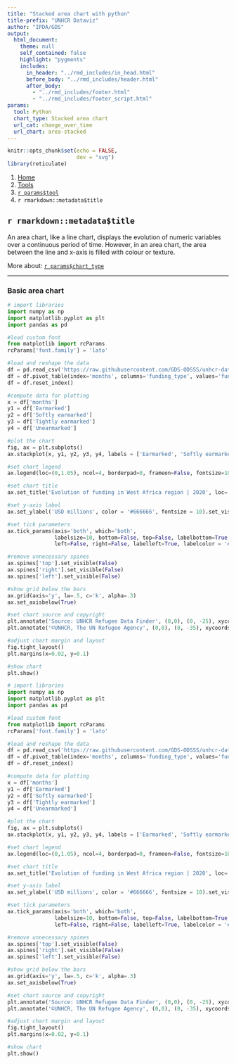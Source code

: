 ```yaml
---
title: "Stacked area chart with python"
title-prefix: "UNHCR Dataviz"
author: "IPDA/GDS"
output:
  html_document:
    theme: null
    self_contained: false
    highlight: "pygments"
    includes:
      in_header: "../rmd_includes/in_head.html"
      before_body: "../rmd_includes/header.html"
      after_body:
        - "../rmd_includes/footer.html"
        - "../rmd_includes/footer_script.html"
params:
  tool: Python
  chart_type: Stacked area chart
  url_cat: change_over_time
  url_chart: area-stacked
---
```


```r
knitr::opts_chunk$set(echo = FALSE,
                      dev = "svg")
library(reticulate)
```

<main id="tools" class="container py-5">

<!-- Breadcrumb is filled automatically with the text from Title and Tool parameter in YAML --> 
<nav aria-label="breadcrumb">
    <ol class="breadcrumb">
        <li class="breadcrumb-item"><a href="../../">Home</a></li>
        <li class="breadcrumb-item"><a href="../">Tools</a></li>
        <li class="breadcrumb-item"><a href="../`r tolower(params$tool)`/">`r params$tool`</a></li>
        <li class="breadcrumb-item active" aria-current="page">`r rmarkdown::metadata$title`</li>
    </ol>
</nav>

<!-- Intro header --> 
<div class="my-5 text-center">

## `r rmarkdown::metadata$title`

<div class="row justify-content-center">
<div class="col-lg-8">

<!-- Only text to change below, the rest comes from the YAML --> 
An area chart, like a line chart, displays the evolution of numeric variables over a continuous period of time. However, in an area chart, the area between the line and x-axis is filled with colour or texture.

More about: <a href="../../chart_gallery/`r params$url_cat`.html#`r params$url_chart`">`r params$chart_type`</a>

</div>
</div>
</div>


----

<!-- Beginning of section, should be preceded by hr (----) --> 
<section class="my-5">

### Basic area chart

<div class="row">

<!-- First column for large screen --> 
<div class="col-lg-6">

```python
# import libraries
import numpy as np
import matplotlib.pyplot as plt
import pandas as pd

#load custom font
from matplotlib import rcParams
rcParams['font.family'] = 'lato'

#load and reshape the data
df = pd.read_csv('https://raw.githubusercontent.com/GDS-ODSSS/unhcr-dataviz-platform/master/data/change_over_time/area_stacked.csv')
df = df.pivot_table(index='months', columns='funding_type', values='funding_million', sort=False)
df = df.reset_index()

#compute data for plotting
x = df['months']
y1 = df['Earmarked']
y2 = df['Softly earmarked']
y3 = df['Tightly earmarked']
y4 = df['Unearmarked']

#plot the chart
fig, ax = plt.subplots()
ax.stackplot(x, y1, y2, y3, y4, labels = ['Earmarked', 'Softly earmarked', 'Tightly earmarked', 'Unearmarked'], colors = ['#00B398', '#8EBEFF', '#0072BC','#18375F'])

#set chart legend
ax.legend(loc=(0,1.05), ncol=4, borderpad=0, frameon=False, fontsize=10, labelcolor='#333333', columnspacing=1.5, handletextpad=0.4)

#set chart title
ax.set_title('Evolution of funding in West Africa region | 2020', loc='left', fontweight='bold', pad=50, fontsize=14, color='#000000')

#set y-axis label
ax.set_ylabel('USD millions', color = '#666666', fontsize = 10).set_visible(True)

#set tick parameters 
ax.tick_params(axis='both', which='both', 
               labelsize=10, bottom=False, top=False, labelbottom=True, 
               left=False, right=False, labelleft=True, labelcolor = '#333333')

#remove unnecessary spines 
ax.spines['top'].set_visible(False)
ax.spines['right'].set_visible(False)
ax.spines['left'].set_visible(False)

#show grid below the bars
ax.grid(axis='y', lw=.5, c='k', alpha=.3)
ax.set_axisbelow(True)

#set chart source and copyright
plt.annotate('Source: UNHCR Refugee Data Finder', (0,0), (0, -25), xycoords='axes fraction', textcoords='offset points', va='top', color = '#666666', fontsize=9)
plt.annotate('©UNHCR, The UN Refugee Agency', (0,0), (0, -35), xycoords='axes fraction', textcoords='offset points', va='top', color = '#666666', fontsize=9)

#adjust chart margin and layout
fig.tight_layout()
plt.margins(x=0.02, y=0.1)

#show chart
plt.show()
```

</div>
<!-- End First column --->

<!-- Second column for large screen --> 
<div class="col-lg-6">



```python
# import libraries
import numpy as np
import matplotlib.pyplot as plt
import pandas as pd

#load custom font
from matplotlib import rcParams
rcParams['font.family'] = 'lato'

#load and reshape the data
df = pd.read_csv('https://raw.githubusercontent.com/GDS-ODSSS/unhcr-dataviz-platform/master/data/change_over_time/area_stacked.csv')
df = df.pivot_table(index='months', columns='funding_type', values='funding_million', sort=False)
df = df.reset_index()

#compute data for plotting
x = df['months']
y1 = df['Earmarked']
y2 = df['Softly earmarked']
y3 = df['Tightly earmarked']
y4 = df['Unearmarked']

#plot the chart
fig, ax = plt.subplots()
ax.stackplot(x, y1, y2, y3, y4, labels = ['Earmarked', 'Softly earmarked', 'Tightly earmarked', 'Unearmarked'], colors = ['#00B398', '#8EBEFF', '#0072BC','#18375F'])

#set chart legend
ax.legend(loc=(0,1.05), ncol=4, borderpad=0, frameon=False, fontsize=10, labelcolor='#333333', columnspacing=1.5, handletextpad=0.4)

#set chart title
ax.set_title('Evolution of funding in West Africa region | 2020', loc='left', fontweight='bold', pad=50, fontsize=14, color='#000000')

#set y-axis label
ax.set_ylabel('USD millions', color = '#666666', fontsize = 10).set_visible(True)

#set tick parameters 
ax.tick_params(axis='both', which='both', 
               labelsize=10, bottom=False, top=False, labelbottom=True, 
               left=False, right=False, labelleft=True, labelcolor = '#333333')

#remove unnecessary spines 
ax.spines['top'].set_visible(False)
ax.spines['right'].set_visible(False)
ax.spines['left'].set_visible(False)

#show grid below the bars
ax.grid(axis='y', lw=.5, c='k', alpha=.3)
ax.set_axisbelow(True)

#set chart source and copyright
plt.annotate('Source: UNHCR Refugee Data Finder', (0,0), (0, -25), xycoords='axes fraction', textcoords='offset points', va='top', color = '#666666', fontsize=9)
plt.annotate('©UNHCR, The UN Refugee Agency', (0,0), (0, -35), xycoords='axes fraction', textcoords='offset points', va='top', color = '#666666', fontsize=9)

#adjust chart margin and layout
fig.tight_layout()
plt.margins(x=0.02, y=0.1)

#show chart
plt.show()
```


</div>
<!-- End Second column --->

</div>
</section>
<!-- End of section --->


</main>
